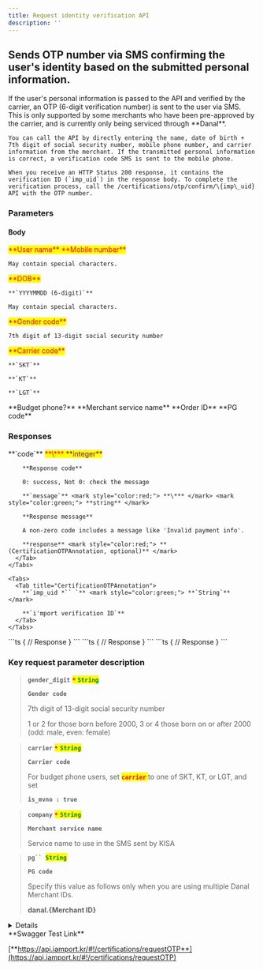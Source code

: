 ```yaml
---
title: Request identity verification API
description: ''
---
```



## Sends OTP number via SMS confirming the user's identity based on the submitted personal information.

<Swagger method="post" path="/certifications/otp/request" baseUrl="https://api.iamport.kr" summary="Sends OTP number confirming user's identity via SMS.">
  <SwaggerDescription>
    If the user's personal information is passed to the API and verified by the carrier, an OTP (6-digit verification number) is sent to the user via SMS. This is only supported by some merchants who have been pre-approved by the carrier, and is currently only being serviced through **Danal**.

    You can call the API by directly entering the name, date of birth + 7th digit of social security number, mobile phone number, and carrier information from the merchant. If the transmitted personal information is correct, a verification code SMS is sent to the mobile phone.

    When you receive an HTTP Status 200 response, it contains the verification ID (`imp_uid`) in the response body. To complete the verification process, call the /certifications/otp/confirm/\{imp\_uid} API with the OTP number.
  </SwaggerDescription>

  ### Parameters

  #### Body

  <SwaggerParameter required="true" name="name" type="String">
    <mark style="color:red;">
      **User name**
    </mark>
  </SwaggerParameter>

  <SwaggerParameter name="phone" type="String" required="true">
    <mark style="color:red;"> **Mobile number** </mark>

    May contain special characters.
  </SwaggerParameter>

  <SwaggerParameter name="birth" type="String" required="true">
    <mark style="color:red;">**DOB**</mark>

    **`YYYYMMDD (6-digit)`**

    May contain special characters.
  </SwaggerParameter>

  <SwaggerParameter name="gender_digit" type="String" required="true">
    <mark style="color:red;">**Gender code**</mark>

    7th digit of 13-digit social security number
  </SwaggerParameter>

  <SwaggerParameter name="carrier" type="String" required="true">
    <mark style="color:red;">**Carrier code**</mark>

    **`SKT`**

    **`KT`**

    **`LGT`**
  </SwaggerParameter>

  <SwaggerParameter name="is_mvno" type="Boolean">
    **Budget phone?**
  </SwaggerParameter>

  <SwaggerParameter name="company" type="String">
    **Merchant service name**
  </SwaggerParameter>

  <SwaggerParameter name="merchant_uid" type="String">
    **Order ID**
  </SwaggerParameter>

  <SwaggerParameter name="pg" type="String">
    **PG code**
  </SwaggerParameter>

  ### Responses

  <SwaggerResponse status="200: OK" description="Success">
    <Tabs>
      <Tab title="CertificationOTPResponse">
        **`code`** <mark style="color:red;"> **\*** </mark> <mark style="color:purple;"> **integer** </mark>

        **Response code**

        0: success, Not 0: check the message

        **`message`** <mark style="color:red;"> **\*** </mark> <mark style="color:green;"> **string** </mark>

        **Response message**

        A non-zero code includes a message like 'Invalid payment info'.

        **response** <mark style="color:red;"> **(CertificationOTPAnnotation, optional)** </mark>
      </Tab>
    </Tabs>

    <Tabs>
      <Tab title="CertificationOTPAnnotation">
        **`imp_uid *`` `** <mark style="color:green;"> **`String`** </mark>

        **`i'mport verification ID`**
      </Tab>
    </Tabs>
  </SwaggerResponse>

  <SwaggerResponse status="400: Bad Request" description="Missing or invalid parameter error">
    ```ts
    {
      // Response
    }
    ```
  </SwaggerResponse>

  <SwaggerResponse status="401: Unauthorized" description="Missing or invalid access token">
    ```ts
    {
      // Response
    }
    ```
  </SwaggerResponse>

  <SwaggerResponse status="500: Internal Server Error" description="Danal server error">
    ```ts
    {
      // Response
    }
    ```
  </SwaggerResponse>
</Swagger>

### **Key request parameter description**

> **`gender_digit`** <mark style="color:red;"> **`*`** </mark><mark style="color:green;"> **`String`** </mark>
>
> **`Gender code`**
>
> 7th digit of 13-digit social security number
>
> 1 or 2 for those born before 2000, 3 or 4 those born on or after 2000 (odd: male, even: female)

> **`carrier`** <mark style="color:red;"> **`*`** </mark><mark style="color:green;"> **`String`** </mark>
>
> **`Carrier code`**
>
> For budget phone users, set <mark style="color:red;"> **`carrier`** </mark> to one of SKT, KT, or LGT, and set
>
> **`is_mvno : true`**

> **`company`** <mark style="color:red;"> **`*`** </mark><mark style="color:green;"> **`String`** </mark>
>
> **`Merchant service name`**
>
> Service name to use in the SMS sent by KISA

> **`pg`` `**<mark style="color:green;">**`String`**</mark>
>
> **`PG code`**
>
> Specify this value as follows only when you are using multiple Danal Merchant IDs.
>
> **danal.\{Merchant ID}**

<Details>
  <p slot="summary">Response Model Schema</p>

  ```json
  {
    "code": 0,
    "message": "string",
    "response": {
      "imp_uid": "string"
    }
  }
  ```
</Details>

<Hint style="success">
  **Swagger Test Link**

  [**https://api.iamport.kr/#!/certifications/requestOTP**](https://api.iamport.kr/#!/certifications/requestOTP)
</Hint>
